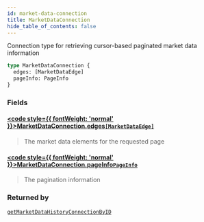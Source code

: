 ```yaml
---
id: market-data-connection
title: MarketDataConnection
hide_table_of_contents: false
---
```








Connection type for retrieving cursor-based paginated market data information

```graphql
type MarketDataConnection {
  edges: [MarketDataEdge]
  pageInfo: PageInfo
}
```


### Fields

#### [<code style={{ fontWeight: 'normal' }}>MarketDataConnection.<b>edges</b></code>](#)<Bullet />[`[MarketDataEdge]`](/testnet/api/graphql/objects/market-data-edge) <Badge class="secondary" text="list"/> <Badge class="secondary" text="object"/>
> The market data elements for the requested page
> 

#### [<code style={{ fontWeight: 'normal' }}>MarketDataConnection.<b>pageInfo</b></code>](#)<Bullet />[`PageInfo`](/testnet/api/graphql/objects/page-info) <Badge class="secondary" text="object"/>
> The pagination information
> 



### Returned by

[`getMarketDataHistoryConnectionByID`](/testnet/api/graphql/queries/get-market-data-history-connection-by-id)  <Badge class="secondary" text="query"/>



